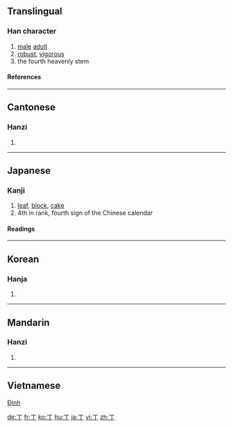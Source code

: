 ==Translingual==
===Han character===
{{Han char|rn=1|rad=一|as=01|sn=2|four=1020<sub>0</sub>|canj=一弓 (MN)}}
# [[male]] [[adult]]
# [[robust]], [[vigorous]]
# the fourth heavenly stem
====References====
{{Han ref|kx=0075.030|dkj=00002|dj=0135.010|hdz=10002.050|uh=4E01|ud=19969|bh=A442|bd=42050}}
----
==Cantonese==
===Hanzi===
{{yue-hanzi|jyut=|y=[[ding1]], [[jang1]]}}
# {{defn|Cantonese}}
----
==Japanese==
===Kanji===
{{ja-kanji|grade=3|rs=一01}}
# [[leaf]], [[block]], [[cake]]
# 4th in rank, fourth sign of the Chinese calendar

====Readings====
{{ja-readings|on=[[てい]] (tei), [[ちょう]] (chō), [[とう]] (tō)|kun=[[ひのと]] (hinoto), [[あたる]] (ataru), [[よぼろ]] (yoboro)}}
----
==Korean==
===Hanja===
{{ko-hanja|hangeul=[[정]] (jeong)|eumhun=[[넷째]] [[천간]] [[정]] (netjjae cheongan jeong)|rv=jeong|mr=chŏng|y=ceng}}
# {{defn|Korean}}
----
==Mandarin==
===Hanzi===
{{cmn-hanzi|pin=[[dīng]] ([[ding1]]), [[zhēng]] ([[zheng1]])|wg=[[ting1|ting<sup>1</sup>]], [[cheng1|cheng<sup>1</sup>]]}}
# {{defn|Mandarin}}

----
==Vietnamese==
[[Đinh]]

[[de:丁]]
[[fr:丁]]
[[ko:丁]]
[[hu:丁]]
[[ja:丁]]
[[vi:丁]]
[[zh:丁]]